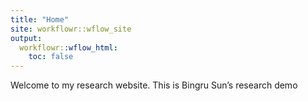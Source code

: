 ```yaml
---
title: "Home"
site: workflowr::wflow_site
output:
  workflowr::wflow_html:
    toc: false
---
```


Welcome to my research website. This is Bingru Sun's research demo
